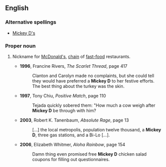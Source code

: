 ==English==

===Alternative spellings===
* [[Mickey D's]]

===Proper noun===
{{en-proper noun}}

# {{slang}} Nickname for [[McDonald's]], [[chain]] of [[fast-food]] restaurants.
#* '''1996''', Francine Rivers, ''The Scarlet Thread'', page 417
#*: Clanton and Carolyn made no complaints, but she could tell they would have preferred a '''Mickey D''' to her festive efforts. The best thing about the turkey was the skin.
#* '''1997''', Tony Chiu, ''Positive Match'', page 110
#*: Tejada quickly sobered them: "How much a cow weigh after '''Mickey D''' be through with him?
#* '''2003''', Robert K. Tanenbaum, ''Absolute Rage'', page 13
#*: […] the local metropolis, population twelve thousand, a '''Mickey D''', three gas stations, and a Bi-Lo […].
#* '''2006''', Elizabeth Whitmer, ''Aloha Rainbow'', page 154
#*: Damn thing even promised free '''Mickey D''' chicken salad coupons for filling out questionnaires.